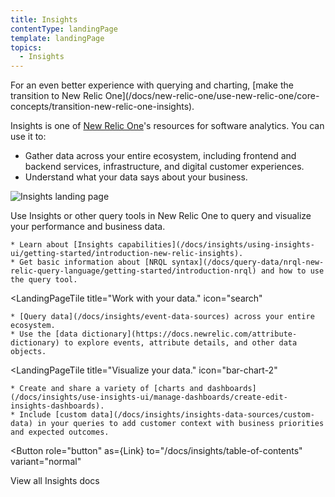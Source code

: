```yaml
---
title: Insights
contentType: landingPage
template: landingPage
topics:
  - Insights
---
```



<Callout variant="important">
  For an even better experience with querying and charting, [make the transition to New Relic One](/docs/new-relic-one/use-new-relic-one/core-concepts/transition-new-relic-one-insights).
</Callout>

Insights is one of [New Relic One](/docs/new-relic-one/use-new-relic-one/get-started/introduction-new-relic-one)'s resources for software analytics. You can use it to:

* Gather data across your entire ecosystem, including frontend and backend services, infrastructure, and digital customer experiences.
* Understand what your data says about your business.

![Insights landing page](./images/insights-landing-page-prototype1-072020.png "Insights landing page")

Use Insights or other query tools in New Relic One to query and visualize your performance and business data.

<LandingPageTileGrid>
  <LandingPageTile
    title="Get started."
    icon="check-square"
  >


    * Learn about [Insights capabilities](/docs/insights/using-insights-ui/getting-started/introduction-new-relic-insights).
    * Get basic information about [NRQL syntax](/docs/query-data/nrql-new-relic-query-language/getting-started/introduction-nrql) and how to use the query tool.
  </LandingPageTile>

  <LandingPageTile
    title="Work with your data."
    icon="search"
  >


    * [Query data](/docs/insights/event-data-sources) across your entire ecosystem.
    * Use the [data dictionary](https://docs.newrelic.com/attribute-dictionary) to explore events, attribute details, and other data objects.
  </LandingPageTile>

  <LandingPageTile
    title="Visualize your data."
    icon="bar-chart-2"
  >


    * Create and share a variety of [charts and dashboards](/docs/insights/use-insights-ui/manage-dashboards/create-edit-insights-dashboards).
    * Include [custom data](/docs/insights/insights-data-sources/custom-data) in your queries to add customer context with business priorities and expected outcomes.
  </LandingPageTile>
</LandingPageTileGrid>

<Button
  role="button"
  as={Link}
  to="/docs/insights/table-of-contents"
  variant="normal"
>
  View all Insights docs
</Button>

